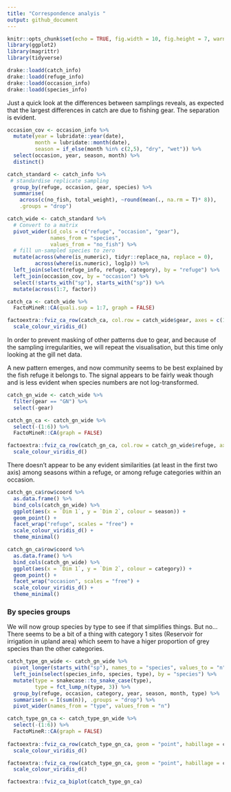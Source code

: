 ```yaml
---
title: "Correspondence analyis "
output: github_document
---
```


```r
knitr::opts_chunk$set(echo = TRUE, fig.width = 10, fig.height = 7, warning = F)
library(ggplot2)
library(magrittr)
library(tidyverse)
```

```r
drake::loadd(catch_info)
drake::loadd(refuge_info)
drake::loadd(occasion_info)
drake::loadd(species_info)
```


Just a quick look at the differences between samplings reveals, as expected that the largest differences in catch are due to fishing gear. 
The separation is evident. 

```r
occasion_cov <- occasion_info %>%
  mutate(year = lubridate::year(date),
         month = lubridate::month(date), 
         season = if_else(month %in% c(2,5), "dry", "wet")) %>%
  select(occasion, year, season, month) %>%
  distinct()

catch_standard <- catch_info %>%
 # standardise replicate sampling
  group_by(refuge, occasion, gear, species) %>%
  summarise(
    across(c(no_fish, total_weight), ~round(mean(., na.rm = T)* 8)), 
    .groups = "drop")

catch_wide <- catch_standard %>%
  # Convert to a matrix
  pivot_wider(id_cols = c("refuge", "occasion", "gear"), 
              names_from = "species", 
              values_from = "no_fish") %>%
  # fill un-sampled species to zero
  mutate(across(where(is_numeric), tidyr::replace_na, replace = 0),
         across(where(is.numeric), log1p)) %>%
  left_join(select(refuge_info, refuge, category), by = "refuge") %>%
  left_join(occasion_cov, by = "occasion") %>%
  select(!starts_with("sp"), starts_with("sp")) %>%
  mutate(across(1:7, factor)) 

catch_ca <- catch_wide %>%
  FactoMineR::CA(quali.sup = 1:7, graph = FALSE)

factoextra::fviz_ca_row(catch_ca, col.row = catch_wide$gear, axes = c(1,2), geom = c("point")) +
  scale_colour_viridis_d() 

```

In order to prevent masking of other patterns due to gear, and because of the sampling irregularities, we will repeat the visualisation, but this time only looking at the gill net data. 

A new pattern emerges, and now community seems to be best explained by the fish refuge it belongs to. The signal appears to be fairly weak though and is less evident when species numbers are not log-transformed. 

```r
catch_gn_wide <- catch_wide %>%
  filter(gear == "GN") %>%
  select(-gear)

catch_gn_ca <- catch_gn_wide %>%
  select(-(1:6)) %>%
  FactoMineR::CA(graph = FALSE)

factoextra::fviz_ca_row(catch_gn_ca, col.row = catch_gn_wide$refuge, axes = c(1,2), geom = c("point")) +
  scale_colour_viridis_d() 
```


There doesn't appear to be any evident similarities (at least in the first two axis) among seasons within a refuge, or among refuge categories within an occasion. 

```r
catch_gn_ca$row$coord %>%
  as.data.frame() %>%
  bind_cols(catch_gn_wide) %>%
  ggplot(aes(x = `Dim 1`, y = `Dim 2`, colour = season)) +
  geom_point() +
  facet_wrap("refuge", scales = "free") +
  scale_colour_viridis_d() +
  theme_minimal()

```

```r

catch_gn_ca$row$coord %>%
  as.data.frame() %>%
  bind_cols(catch_gn_wide) %>%
  ggplot(aes(x = `Dim 1`, y = `Dim 2`, colour = category)) +
  geom_point() +
  facet_wrap("occasion", scales = "free") +
  scale_colour_viridis_d() +
  theme_minimal()
```


### By species groups

We will now group species by type to see if that simplifies things. But no... There seems to be a bit of a thing with category 1 sites (Reservoir for irrigation in upland area) which seem to have a higer proportion of grey species than the other categories. 

```r
catch_type_gn_wide <- catch_gn_wide %>%
  pivot_longer(starts_with("sp"), names_to = "species", values_to = "n") %>%
  left_join(select(species_info, species, type), by = "species") %>%
  mutate(type = snakecase::to_snake_case(type), 
         type = fct_lump_n(type, 3)) %>%
  group_by(refuge, occasion, category, year, season, month, type) %>%
  summarise(n = I(sum(n)), .groups = "drop") %>%
  pivot_wider(names_from = "type", values_from = "n")

catch_type_gn_ca <- catch_type_gn_wide %>%
  select(-(1:6)) %>%
  FactoMineR::CA(graph = FALSE)
  
factoextra::fviz_ca_row(catch_type_gn_ca, geom = "point", habillage = catch_gn_wide$category, addEllipses = T) +
  scale_colour_viridis_d() 

factoextra::fviz_ca_row(catch_type_gn_ca, geom = "point", habillage = catch_gn_wide$season, addEllipses = T) +
  scale_colour_viridis_d() 

factoextra::fviz_ca_biplot(catch_type_gn_ca)
```

